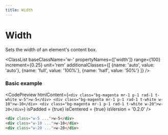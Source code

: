 ```yaml
---
title: Width
---
```



# Width

Sets the width of an element's content box.

<ClassList 
  baseClassName='w-' 
  propertyNames={['width']} 
  range={100} 
  increment={0.25} 
  unit='rem' 
  additionalClasses={[
    {name: 'auto', value: 'auto'},
    {name: 'full', value: '100%'},
    {name: 'half', value: '50%'}
  ]} 
/>

### Basic example

<CodePreview
  htmlContent={`
    <div class="bg-magenta mr-1 p-1 rad-1 t-white w-5">w-5</div>
    <div class="bg-magenta mr-1 p-1 rad-1 t-white w-10">w-10</div>
    <div class="bg-magenta mr-1 p-1 rad-1 t-white w-20">w-20</div>
  `}
  isPadded = {true}
  isCentered = {true}
  isVersion = '0.2.0'
/>

```html
<div class="w-5 ...">w-5</div>
<div class="w-10 ...">w-10</div>
<div class="w-20 ...">w-20</div>
```